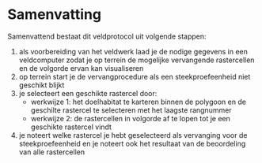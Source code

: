 # Samenvatting

<!--
Een samenvattende opsomming van de te volgen stappen. Gebruik eventueel een stroomschema indien dit het protocol kan verduidelijken.
-->

Samenvattend bestaat dit veldprotocol uit volgende stappen:

1. als voorbereiding van het veldwerk laad je de nodige gegevens in een veldcomputer zodat je op terrein de mogelijke vervangende rastercellen en de volgorde ervan kan visualiseren
2. op terrein start je de vervangprocedure als een steekproefeenheid niet geschikt blijkt
3. je selecteert een geschikte rastercel door:
    + werkwijze 1: het doelhabitat te karteren binnen de polygoon en de geschilte rastercel te selecteren met het laagste rangnummer
    + werkwijze 2: de rastercellen in volgorde af te lopen tot je een geschikte rastercel vindt
4. je noteert welke rastercel je hebt geselecteerd als vervanging voor de steekproefeenheid en je noteert ook het resultaat van de beoordeling van alle rastercellen
